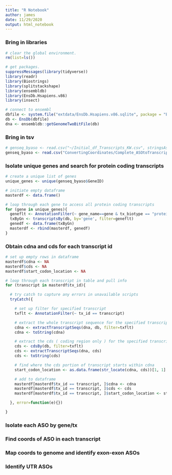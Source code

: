 ```yaml
---
title: "R Notebook"
author: james
date: 11/29/2020
output: html_notebook
---
```


### Bring in libraries

```r

# clear the global environment.
rm(list=ls())

# get packages.
suppressMessages(library(tidyverse))
library(readr)
library(Biostrings)
library(splitstackshape)
library(ensembldb)
library(EnsDb.Hsapiens.v86)
library(insect)

# connect to ensembl
dbfile <- system.file("extdata/EnsDb.Hsapiens.v86.sqlite", package = "EnsDb.Hsapiens.v86")
db <- EnsDb(dbfile)
dna <- ensembldb::getGenomeTwoBitFile(db)

```


### Bring in tsv

```r

# genseq_byaso <- read.csv("~/Initial_df_Transcripts_KW.csv", stringsAsFactors = FALSE)
genseq_byaso <- read.csv("ConvertingCoordinates/Complete_ASOtoTranscriptSeq.tsv", sep="", stringsAsFactors=FALSE)
```


### Isolate unique genes and search for protein coding transcripts

```r

# create a unique list of genes
unique_genes <- unique(genseq_byaso$GeneID)

# initiate empty dataframe
masterdf <- data.frame()

# loop through each gene to access all protein coding transcripts
for (gene in unique_genes){
  geneflt <- AnnotationFilter(~ gene_name==gene & tx_biotype == "protein_coding")
  txByGn <- transcriptsBy(db, by='gene', filter=geneflt)
  genedf <- data.frame(txByGn)
  masterdf <- rbind(masterdf, genedf)
}
```


### Obtain cdna and cds for each transcript id

```r

# set up empty rows in dataframe
masterdf$cdna <- NA
masterdf$cds <- NA
masterdf$start_codon_location <- NA

# loop through each transcript in table and pull info
for (transcript in masterdf$tx_id){

  # try catch to capture any errors in unavailable scripts
  tryCatch({

    # set up filter for specified transcript
    txflt <- AnnotationFilter(~ tx_id == transcript)

    # extract the whole transcript sequence for the specified transcript above
    cdna <- extractTranscriptSeqs(dna, db, filter=txflt)
    cdna <- toString(cdna)

    # extract the cds ( coding region only ) for the specified transcript above
    cds <- cdsBy(db, filter=txflt)
    cds <- extractTranscriptSeqs(dna, cds)
    cds <- toString(cds)

    # find where the cds portion of transcript starts within cdna
    start_codon_location <- as.data.frame(str_locate(cdna, cds))[1, 1]

    # add to dataframe
    masterdf[masterdf$tx_id == transcript, ]$cdna <- cdna
    masterdf[masterdf$tx_id == transcript, ]$cds <- cds
    masterdf[masterdf$tx_id == transcript, ]$start_codon_location <- start_codon_location

  }, error=function(e){})

}

```



### Isolate each ASO by gene/tx





### Find coords of ASO in each transcript





### Map coords to genome and identify exon-exon ASOs





### Identify UTR ASOs